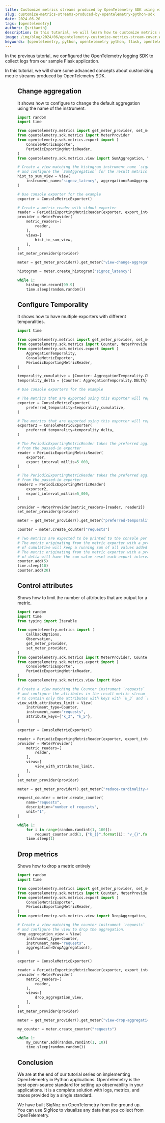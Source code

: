 ```yaml
---
title: Customize metrics streams produced by OpenTelemetry SDK using views
slug: customize-metrics-streams-produced-by-opentelemetry-python-sdk
date: 2024-06-20
tags: [opentelemetry]
authors: [srikanth]
description: In this tutorial, we will learn how to customize metrics streams produced by OpenTelemetry SDK using views.
image: /img/blog/2024/06/opentelemetry-customize-metrics-stream-cover.webp
keywords: [opentelemetry, python, opentelemetry python, flask, opentelemetry flask]
---
```


<head>
  <link rel="canonical" href="https://signoz.io/opentelemetry/customize-metrics-streams-produced-by-opentelemetry-python-sdk/"/>
</head>

In the previous tutorial, we configured the OpenTelemetry logging SDK to collect logs from our sample Flask application. 

In this tutorial, we will share some advanced concepts about customizing metric streams produced by OpenTelemetry SDK.

<Figure src="/img/opentelemetry/2024/06/opentelemetry-customize-metrics-stream-cover.webp" alt="d" caption="" />

## Change aggregation

It shows how to configure to change the default aggregation using the name of the instrument.

```python
import random
import time

from opentelemetry.metrics import get_meter_provider, set_meter_provider
from opentelemetry.sdk.metrics import MeterProvider
from opentelemetry.sdk.metrics.export import (
    ConsoleMetricExporter,
    PeriodicExportingMetricReader,
)
from opentelemetry.sdk.metrics.view import SumAggregation, View

# Create a view matching the histogram instrument name `signoz_latency`
# and configure the `SumAggregation` for the result metrics stream
hist_to_sum_view = View(
    instrument_name="signoz_latency", aggregation=SumAggregation()
)

# Use console exporter for the example
exporter = ConsoleMetricExporter()

# Create a metric reader with stdout exporter
reader = PeriodicExportingMetricReader(exporter, export_interval_millis=1_000)
provider = MeterProvider(
    metric_readers=[
        reader,
    ],
    views=[
        hist_to_sum_view,
    ],
)
set_meter_provider(provider)

meter = get_meter_provider().get_meter("view-change-aggregation", "0.1.2")

histogram = meter.create_histogram("signoz_latency")

while 1:
    histogram.record(99.9)
    time.sleep(random.random())
```

## Configure Temporality

It shows how to have multiple exporters with different temporalities.

```python
import time

from opentelemetry.metrics import get_meter_provider, set_meter_provider
from opentelemetry.sdk.metrics import Counter, MeterProvider
from opentelemetry.sdk.metrics.export import (
    AggregationTemporality,
    ConsoleMetricExporter,
    PeriodicExportingMetricReader,
)

temporality_cumulative = {Counter: AggregationTemporality.CUMULATIVE}
temporality_delta = {Counter: AggregationTemporality.DELTA}

# Use console exporters for the example

# The metrics that are exported using this exporter will represent a cumulative value
exporter = ConsoleMetricExporter(
    preferred_temporality=temporality_cumulative,
)

# The metrics that are exported using this exporter will represent a delta value
exporter2 = ConsoleMetricExporter(
    preferred_temporality=temporality_delta,
)

# The PeriodicExportingMetricReader takes the preferred aggregation
# from the passed-in exporter
reader = PeriodicExportingMetricReader(
    exporter,
    export_interval_millis=5_000,
)

# The PeriodicExportingMetricReader takes the preferred aggregation
# from the passed-in exporter
reader2 = PeriodicExportingMetricReader(
    exporter2,
    export_interval_millis=5_000,
)

provider = MeterProvider(metric_readers=[reader, reader2])
set_meter_provider(provider)

meter = get_meter_provider().get_meter("preferred-temporality", "0.1.2")

counter = meter.create_counter("requests")

# Two metrics are expected to be printed to the console per export interval.
# The metric originating from the metric exporter with a preferred temporality
# of cumulative will keep a running sum of all values added.
# The metric originating from the metric exporter with a preferred temporality
# of delta will have the sum value reset each export interval.
counter.add(5)
time.sleep(10)
counter.add(20)
```

## Control attributes

Shows how to limit the number of attributes that are output for a metric.

```python
import random
import time
from typing import Iterable

from opentelemetry.metrics import (
    CallbackOptions,
    Observation,
    get_meter_provider,
    set_meter_provider,
)
from opentelemetry.sdk.metrics import MeterProvider, Counter
from opentelemetry.sdk.metrics.export import (
    ConsoleMetricExporter,
    PeriodicExportingMetricReader,
)
from opentelemetry.sdk.metrics.view import View

# Create a view matching the Counter instrument `requests`
# and configure the attributes in the result metric stream
# to contain only the attributes with keys with `k_3` and `k_5`
view_with_attributes_limit = View(
    instrument_type=Counter,
    instrument_name="requests",
    attribute_keys={"k_3", "k_5"},
)

exporter = ConsoleMetricExporter()

reader = PeriodicExportingMetricReader(exporter, export_interval_millis=1_000)
provider = MeterProvider(
    metric_readers=[
        reader,
    ],
    views=[
        view_with_attributes_limit,
    ],
)
set_meter_provider(provider)

meter = get_meter_provider().get_meter("reduce-cardinality-with-view", "0.1.2")

request_counter = meter.create_counter(
    name="requests",
    description="number of requests",
    unit="1",
)

while 1:
    for i in range(random.randint(1, 100)):
        request_counter.add(1, {"k_{}".format(i): "v_{}".format(i)})
    time.sleep(1)
```

## Drop metrics

Shows how to drop a metric entirely

```python
import random
import time

from opentelemetry.metrics import get_meter_provider, set_meter_provider
from opentelemetry.sdk.metrics import Counter, MeterProvider
from opentelemetry.sdk.metrics.export import (
    ConsoleMetricExporter,
    PeriodicExportingMetricReader,
)
from opentelemetry.sdk.metrics.view import DropAggregation, View

# Create a view matching the counter instrument `requests`
# and configure the view to drop the aggregation.
drop_aggregation_view = View(
    instrument_type=Counter,
    instrument_name="requests",
    aggregation=DropAggregation(),
)

exporter = ConsoleMetricExporter()

reader = PeriodicExportingMetricReader(exporter, export_interval_millis=1_000)
provider = MeterProvider(
    metric_readers=[
        reader,
    ],
    views=[
        drop_aggregation_view,
    ],
)
set_meter_provider(provider)

meter = get_meter_provider().get_meter("view-drop-aggregation", "0.1.2")

my_counter = meter.create_counter("requests")

while 1:
    my_counter.add(random.randint(1, 10))
    time.sleep(random.random())
```

## Conclusion

We are at the end of our tutorial series on implementing OpenTelemetry in Python applications. OpenTelemetry is the best open-source standard for setting up observability in your applications. It is a complete solution with logs, metrics, and traces provided by a single standard. 

We have built SigNoz on OpenTelemetry from the ground up. You can use SigNoz to visualize any data that you collect from OpenTelemetry.